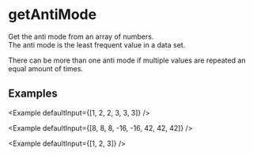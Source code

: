 
# getAntiMode

Get the anti mode from an array of numbers.<br />
The anti mode is the least frequent value in a data set.

There can be more than one anti mode if multiple values
are repeated an equal amount of times.

## Examples

<Example defaultInput={[1, 2, 2, 3, 3, 3]} />

<Example defaultInput={[8, 8, 8, -16, -16, 42, 42, 42]} />

<Example defaultInput={[1, 2, 3]} />
